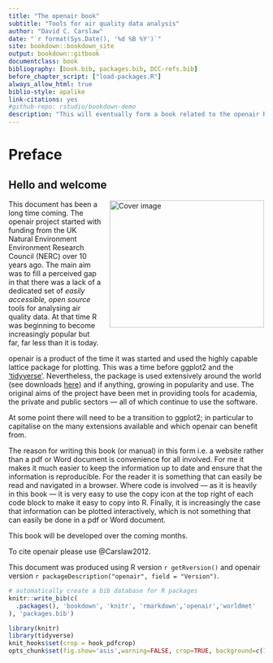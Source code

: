 ```yaml
--- 
title: "The openair book"
subtitle: "Tools for air quality data analysis"
author: "David C. Carslaw"
date: "`r format(Sys.Date(), '%d %B %Y')`"
site: bookdown::bookdown_site
output: bookdown::gitbook
documentclass: book
bibliography: [book.bib, packages.bib, DCC-refs.bib]
before_chapter_script: ["load-packages.R"]
always_allow_html: true
biblio-style: apalike
link-citations: yes
#github-repo: rstudio/bookdown-demo
description: "This will eventually form a book related to the openair R package."
---
```


# Preface {-}

## Hello and welcome {-}

<img src="images/plume.png" width="304" height="250" alt="Cover image" align="right" style="margin: 0 0 1em 1em; border-width: 1px; border-style: solid; border-color: white;" /></a>

This document has been a long time coming. The openair project started with funding from the UK Natural Environment Environment Research Council (NERC) over 10 years ago. The main aim was to fill a perceived gap in that there was a lack of a dedicated set of *easily accessible, open source* tools for analysing air quality data. At that time R was beginning to become increasingly popular but far, far less than it is today.

[openair]{.pkg} is a product of the time it was started and used the highly capable [lattice]{.pkg} package for plotting. This was a time before [ggplot2]{.pkg} and the ['tidyverse'](https://www.tidyverse.org). Nevertheless, the package is used extensively around the world (see downloads [here](https://davidcarslaw.github.io/openair/)) and if anything, growing in popularity and use. The original aims of the project have been met in providing tools for academia, the private and public sectors --- all of which continue to use the software.

At some point there will need to be a transition to [ggplot2]{.pkg}; in particular to capitalise on the many extensions available and which openair can benefit from.

The reason for writing this book (or manual) in this form i.e. a website rather than a pdf or Word document is convenience for all involved. For me it makes it much easier to keep the information up to date and ensure that the information is reproducible. For the reader it is something that can easily be read and navigated in a browser. Where code is involved --- as it is heavily in this book --- it is very easy to use the copy icon at the top right of each code block to make it easy to copy into R. Finally, it is increasingly the case that information can be plotted interactively, which is not something that can easily be done in a pdf or Word document.

This book will be developed over the coming months.

To cite [openair]{.pkg} please use @Carslaw2012.

 This document was produced using R version `r getRversion()` and
     [openair]{.pkg} version `r packageDescription("openair", field = "Version")`.

```r
# automatically create a bib database for R packages
knitr::write_bib(c(
  .packages(), 'bookdown', 'knitr', 'rmarkdown','openair','worldmet'
), 'packages.bib')

library(knitr)
library(tidyverse)
knit_hooks$set(crop = hook_pdfcrop)
opts_chunk$set(fig.show='asis',warning=FALSE, crop=TRUE, background=c(1,1,1), cache=TRUE, tidy=FALSE)
```
